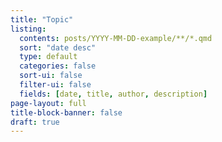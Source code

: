 ```yaml
---
title: "Topic"
listing:
  contents: posts/YYYY-MM-DD-example/**/*.qmd
  sort: "date desc"
  type: default
  categories: false
  sort-ui: false
  filter-ui: false
  fields: [date, title, author, description]
page-layout: full
title-block-banner: false
draft: true
---
```

